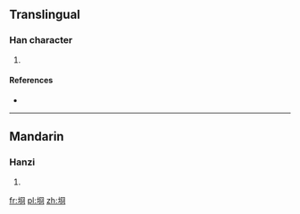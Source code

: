 ==Translingual==

===Han character===
{{Han char|rn=32|rad=土|as=07|sn=10|four=|canj=GBCR|ids=⿰土冏}}

# {{defn|Han|sort=土07}}

====References====
* {{Han ref|kx=0230.121|hdz=10445.050|uh=57DB|ud=22491}}

----

==Mandarin==

===Hanzi===
{{cmn-hanzi|pin=[[jiōng]] ([[jiong1]])|wg=chiung<sup>1</sup>}}

# {{defn|lang=cmn|sort=土07}}

[[fr:埛]]
[[pl:埛]]
[[zh:埛]]